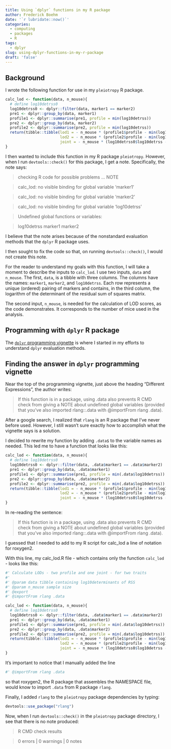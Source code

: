 ```yaml
---
title: Using `dplyr` functions in my R package
author: Frederick Boehm
date: '`r lubridate::now()`'
categories:
  - computing
  - packages
  - R
tags:
  - dplyr
slug: using-dplyr-functions-in-my-r-package
draft: 'false'
---
```


## Background

I wrote the following function for use in my `pleiotropy` R package.

```r
calc_lod <- function(data, n_mouse){
  # define log10detrss0
  log10detrss0 <- dplyr::filter(data, marker1 == marker2)
  pre1 <- dplyr::group_by(data, marker1)
  profile1 <- dplyr::summarise(pre1, profile = min(log10detrss))
  pre2 <- dplyr::group_by(data, marker2)
  profile2 <- dplyr::summarise(pre2, profile = min(log10detrss))
  return(tibble::tibble(lod1 = - n_mouse * (profile1$profile - min(log10detrss0$log10detrss)) / 2,
                        lod2 = - n_mouse * (profile2$profile - min(log10detrss0$log10detrss))/ 2,
                        joint = - n_mouse * (log10detrss0$log10detrss - min(log10detrss0$log10detrss)) / 2))
}

```

I then wanted to include this function in my R package `pleiotropy`. However, when I run `devtools::check()` for this package, I get a note. Specifically, the note says:

> checking R code for possible problems ... NOTE

> calc_lod: no visible binding for global variable ‘marker1’

> calc_lod: no visible binding for global variable ‘marker2’

> calc_lod: no visible binding for global variable ‘log10detrss’

> Undefined global functions or variables:

>  log10detrss marker1 marker2

I believe that the note arises because of the nonstandard evaluation methods that the `dplyr` R package uses.

I then sought to fix the code so that, on running `devtools::check()`, I would not create this note.

For the reader to understand my goals with this function, I will take a moment to describe the inputs to `calc_lod`. I use two inputs, `data` and `n_mouse`. The first, `data`, is a tibble with three columns. The columns have the names: `marker1`, `marker2`, and `log10detrss`. Each row represents a unique (ordered) pairing of markers and contains, in the third column, the logarithm of the determinant of the residual sum of squares matrix. 

The second input, `n_mouse`, is needed for the calculation of LOD scores, as the code demonstrates. It corresponds to the number of mice used in the analysis.

## Programming with `dplyr` R package

The [`dplyr` programming vignette](https://cran.r-project.org/web/packages/dplyr/vignettes/programming.html) is where I started in my efforts to understand `dplyr` evaluation methods.

## Finding the answer in `dplyr` programming vignette

Near the top of the programming vignette, just above the heading "Different Expressions", the author writes:

> If this function is in a package, using .data also prevents R CMD check from giving a NOTE about undefined global variables (provided that you’ve also imported rlang::.data with @importFrom rlang .data).

After a google search, I realized that `rlang` is an R package that I've never before used. However, I still wasn't sure exactly how to accomplish what the vignette says is a solution. 

I decided to rewrite my function by adding `.data$` to the variable names as needed. This led me to have a function that looks like this:

```r
calc_lod <- function(data, n_mouse){
  # define log10detrss0
  log10detrss0 <- dplyr::filter(data, .data$marker1 == .data$marker2)
  pre1 <- dplyr::group_by(data, .data$marker1)
  profile1 <- dplyr::summarise(pre1, profile = min(.data$log10detrss))
  pre2 <- dplyr::group_by(data, .data$marker2)
  profile2 <- dplyr::summarise(pre2, profile = min(.data$log10detrss))
  return(tibble::tibble(lod1 = - n_mouse * (profile1$profile - min(log10detrss0$log10detrss)) / 2,
                        lod2 = - n_mouse * (profile2$profile - min(log10detrss0$log10detrss))/ 2,
                        joint = - n_mouse * (log10detrss0$log10detrss - min(log10detrss0$log10detrss)) / 2))
}
```

In re-reading the sentence:

> If this function is in a package, using .data also prevents R CMD check from giving a NOTE about undefined global variables (provided that you’ve also imported rlang::.data with @importFrom rlang .data).

I guessed that I needed to add to my R script for calc_lod a line of notation for roxygen2. 

With this line, my calc_lod.R file - which contains only the function `calc_lod` - looks like this:

```r
#' Calculate LODs - two profile and one joint - for two traits
#'
#' @param data tibble containing log10determinants of RSS
#' @param n_mouse sample size
#' @export
#' @importFrom rlang .data

calc_lod <- function(data, n_mouse){
  # define log10detrss0
  log10detrss0 <- dplyr::filter(data, .data$marker1 == .data$marker2)
  pre1 <- dplyr::group_by(data, .data$marker1)
  profile1 <- dplyr::summarise(pre1, profile = min(.data$log10detrss))
  pre2 <- dplyr::group_by(data, .data$marker2)
  profile2 <- dplyr::summarise(pre2, profile = min(.data$log10detrss))
  return(tibble::tibble(lod1 = - n_mouse * (profile1$profile - min(log10detrss0$log10detrss)) / 2,
                        lod2 = - n_mouse * (profile2$profile - min(log10detrss0$log10detrss))/ 2,
                        joint = - n_mouse * (log10detrss0$log10detrss - min(log10detrss0$log10detrss)) / 2))
}
```

It's important to notice that I manually added the line 

```r
#' @importFrom rlang .data
```

so that roxygen2, the R package that assembles the NAMESPACE file, would know to import `.data` from R package `rlang`. 

Finally, I added `rlang` to the `pleiotropy` package dependencies by typing:

```r
devtools::use_package("rlang")
```

Now, when I run `devtools::check()` in the `pleiotropy` package directory, I see that there is no note produced:

> R CMD check results

> 0 errors | 0 warnings | 0 notes

